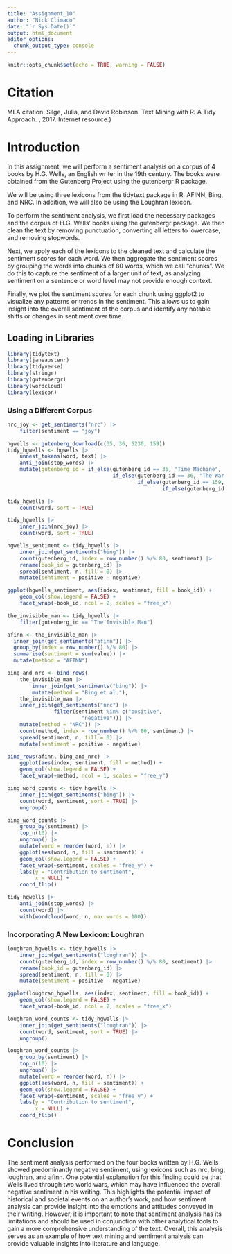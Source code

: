 ---
title: "Assignment_10"
author: "Nick Climaco"
date: "`r Sys.Date()`"
output: html_document
editor_options: 
  chunk_output_type: console
---

```{r setup, include=FALSE}
knitr::opts_chunk$set(echo = TRUE, warning = FALSE)
```
# Citation

MLA citation:
Silge, Julia, and David Robinson. Text Mining with R: A Tidy Approach. , 2017. Internet resource.)


# Introduction

In this assignment, we will perform a sentiment analysis on a corpus of 4 books by H.G. Wells, an English writer in the 19th century. The books were obtained from the Gutenberg Project using the gutenbergr R package.

We will be using three lexicons from the tidytext package in R: AFINN, Bing, and NRC. In addition, we will also be using the Loughran lexicon.

To perform the sentiment analysis, we first load the necessary packages and the corpus of H.G. Wells' books using the gutenbergr package. We then clean the text by removing punctuation, converting all letters to lowercase, and removing stopwords.

Next, we apply each of the lexicons to the cleaned text and calculate the sentiment scores for each word. We then aggregate the sentiment scores by grouping the words into chunks of 80 words, which we call "chunks". We do this to capture the sentiment of a larger unit of text, as analyzing sentiment on a sentence or word level may not provide enough context.

Finally, we plot the sentiment scores for each chunk using ggplot2 to visualize any patterns or trends in the sentiment. This allows us to gain insight into the overall sentiment of the corpus and identify any notable shifts or changes in sentiment over time.



## Loading in Libraries

```{r}
library(tidytext)
library(janeaustenr)
library(tidyverse)
library(stringr)
library(gutenbergr)
library(wordcloud)
library(lexicon)
```

### Using a Different Corpus

```{r}
nrc_joy <- get_sentiments("nrc") |> 
    filter(sentiment == "joy")
```

```{r}
hgwells <- gutenberg_download(c(35, 36, 5230, 159))
tidy_hgwells <- hgwells |> 
    unnest_tokens(word, text) |> 
    anti_join(stop_words) |> 
    mutate(gutenberg_id = if_else(gutenberg_id == 35, "Time Machine", 
                                  if_else(gutenberg_id == 36, "The War of the Worlds",
                                          if_else(gutenberg_id == 159, "The Invisible Man",
                                                  if_else(gutenberg_id == 5230, "The Island of Doctor Moreau", NA_character_))))) 

```

```{r}
tidy_hgwells |> 
    count(word, sort = TRUE)
```

```{r}
tidy_hgwells |> 
    inner_join(nrc_joy) |> 
    count(word, sort = TRUE)
```

```{r}
hgwells_sentiment <- tidy_hgwells |> 
    inner_join(get_sentiments("bing")) |> 
    count(gutenberg_id, index = row_number() %/% 80, sentiment) |>
    rename(book_id = gutenberg_id) |> 
    spread(sentiment, n, fill = 0) |> 
    mutate(sentiment = positive - negative) 
```

```{r}
ggplot(hgwells_sentiment, aes(index, sentiment, fill = book_id)) +
    geom_col(show.legend = FALSE) +
    facet_wrap(~book_id, ncol = 2, scales = "free_x")
```

```{r}
the_invisible_man <- tidy_hgwells |> 
    filter(gutenberg_id == "The Invisible Man")
```

```{r}
afinn <- the_invisible_man |> 
  inner_join(get_sentiments("afinn")) |> 
  group_by(index = row_number() %/% 80) |> 
  summarise(sentiment = sum(value)) |> 
  mutate(method = "AFINN")

```

```{r}
bing_and_nrc <- bind_rows(
    the_invisible_man |> 
        inner_join(get_sentiments("bing")) |> 
        mutate(method = "Bing et al."),
    the_invisible_man |> 
    inner_join(get_sentiments("nrc") |> 
               filter(sentiment %in% c("positive",
                        "negative"))) |> 
    mutate(method = "NRC")) |> 
    count(method, index = row_number() %/% 80, sentiment) |> 
    spread(sentiment, n, fill = 0) |> 
    mutate(sentiment = positive - negative)
```

```{r}
bind_rows(afinn, bing_and_nrc) |> 
    ggplot(aes(index, sentiment, fill = method)) +
    geom_col(show.legend = FALSE) +
    facet_wrap(~method, ncol = 1, scales = "free_y")
```

```{r}
bing_word_counts <- tidy_hgwells |> 
    inner_join(get_sentiments("bing")) |> 
    count(word, sentiment, sort = TRUE) |> 
    ungroup()
```

```{r}
bing_word_counts |> 
    group_by(sentiment) |> 
    top_n(10) |> 
    ungroup() |> 
    mutate(word = reorder(word, n)) |> 
    ggplot(aes(word, n, fill = sentiment)) +
    geom_col(show.legend = FALSE) +
    facet_wrap(~sentiment, scales = "free_y") +
    labs(y = "Contribution to sentiment",
         x = NULL) +
    coord_flip()
```

```{r}
tidy_hgwells |> 
    anti_join(stop_words) |> 
    count(word) |> 
    with(wordcloud(word, n, max.words = 100))
```

### Incorporating A New Lexicon: Loughran

```{r}
loughran_hgwells <- tidy_hgwells |> 
    inner_join(get_sentiments("loughran")) |> 
    count(gutenberg_id, index = row_number() %/% 80, sentiment) |>
    rename(book_id = gutenberg_id) |> 
    spread(sentiment, n, fill = 0) |> 
    mutate(sentiment = positive - negative)
```

```{r}
ggplot(loughran_hgwells, aes(index, sentiment, fill = book_id)) +
    geom_col(show.legend = FALSE) +
    facet_wrap(~book_id, ncol = 2, scales = "free_x")
```

```{r}
loughran_word_counts <- tidy_hgwells |> 
    inner_join(get_sentiments("loughran")) |> 
    count(word, sentiment, sort = TRUE) |> 
    ungroup()
```

```{r}
loughran_word_counts |> 
    group_by(sentiment) |> 
    top_n(10) |> 
    ungroup() |> 
    mutate(word = reorder(word, n)) |> 
    ggplot(aes(word, n, fill = sentiment)) +
    geom_col(show.legend = FALSE) +
    facet_wrap(~sentiment, scales = "free_y") +
    labs(y = "Contribution to sentiment",
         x = NULL) +
    coord_flip()
```

# Conclusion

The sentiment analysis performed on the four books written by H.G. Wells showed predominantly negative sentiment, using lexicons such as nrc, bing, loughran, and afinn. One potential explanation for this finding could be that Wells lived through two world wars, which may have influenced the overall negative sentiment in his writing. This highlights the potential impact of historical and societal events on an author's work, and how sentiment analysis can provide insight into the emotions and attitudes conveyed in their writing. However, it is important to note that sentiment analysis has its limitations and should be used in conjunction with other analytical tools to gain a more comprehensive understanding of the text. Overall, this analysis serves as an example of how text mining and sentiment analysis can provide valuable insights into literature and language.
